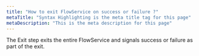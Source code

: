 ```yaml
---
title: "How to exit FlowService on success or failure ?"
metaTitle: "Syntax Highlighting is the meta title tag for this page"
metaDescription: "This is the meta description for this page"
---
```


The Exit step exits the entire FlowService and signals success or failure as part of the exit.

<FlowService
title="FTP CSV to Salesforce Account"
description="Create Salesforce Account from csv file from FTP"
textToCopy={flowJSONExitFlow}>
  <FlowStep comment="Get file from FTP" img="error-handling/exit-flow/get-file-ftp.png"/>
  <FlowStep comment="Convert output stream from FTP to document" img="error-handling/exit-flow/data-stream-to-document.png"/>
  <FlowStep comment="Create Salesforce account from that document" img="error-handling/exit-flow/create-salesforce-account.png"/>
  <FlowStep comment="If Create Account gives result as null" img="error-handling/exit-flow/if-response-null.png"/>
  <FlowStep comment="Exit the FlowService with failure message" img="error-handling/exit-flow/exit-with-failure-message.png"/>
  <FlowStep comment="If the result is not null" img="error-handling/exit-flow/else-step.png"/>
  <FlowStep comment="Log the message" img="error-handling/exit-flow/log-custom-message.png"/>
  <FlowStep comment="Exit the FlowService with success" img="error-handling/exit-flow/exit-with-success.png"/>
</FlowService>
